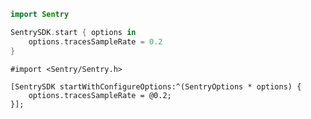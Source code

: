 ```swift {tabTitle:"Swift"}
import Sentry

SentrySDK.start { options in
    options.tracesSampleRate = 0.2
}
```

```objc {tabTitle:"Objective-C"}
#import <Sentry/Sentry.h>

[SentrySDK startWithConfigureOptions:^(SentryOptions * options) {
    options.tracesSampleRate = @0.2;
}];
```
